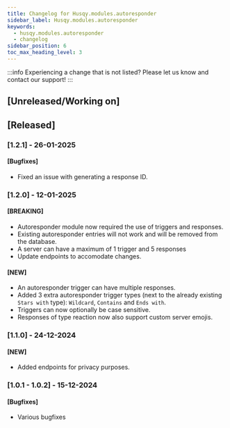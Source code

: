 ```yaml
---
title: Changelog for Husqy.modules.autoresponder
sidebar_label: Husqy.modules.autoresponder
keywords:
  - husqy.modules.autoresponder
  - changelog
sidebar_position: 6
toc_max_heading_level: 3
---
```


:::info
Experiencing a change that is not listed? Please let us know and contact our support!
:::

## [Unreleased/Working on]

## [Released]

### [1.2.1] - 26-01-2025

#### [Bugfixes]

- Fixed an issue with generating a response ID.

### [1.2.0] - 12-01-2025

#### [BREAKING]

- Autoresponder module now required the use of triggers and responses.
- Existing autoresponder entries will not work and will be removed from the database.
- A server can have a maximum of 1 trigger and 5 responses
- Update endpoints to accomodate changes.

#### [NEW]

- An autoresponder trigger can have multiple responses.
- Added 3 extra autoresponder trigger types (next to the already existing `Stars with` type): `Wildcard`, `Contains` and `Ends with`.
- Triggers can now optionally be case sensitive.
- Responses of type reaction now also support custom server emojis.

### [1.1.0] - 24-12-2024

#### [NEW]

- Added endpoints for privacy purposes.

### [1.0.1 - 1.0.2] - 15-12-2024

#### [Bugfixes]

- Various bugfixes
